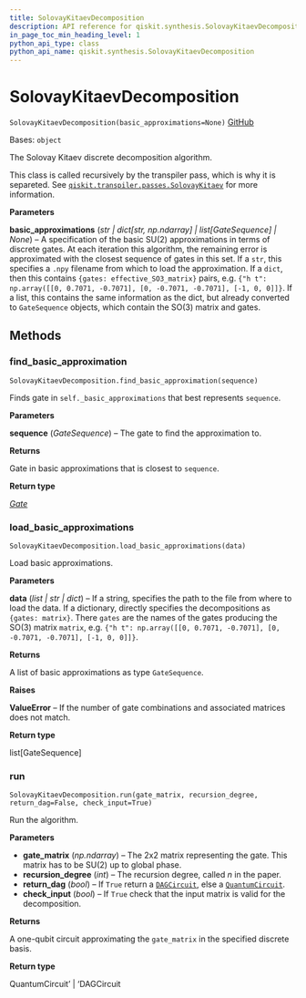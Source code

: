 ```yaml
---
title: SolovayKitaevDecomposition
description: API reference for qiskit.synthesis.SolovayKitaevDecomposition
in_page_toc_min_heading_level: 1
python_api_type: class
python_api_name: qiskit.synthesis.SolovayKitaevDecomposition
---
```


# SolovayKitaevDecomposition

<span id="qiskit.synthesis.SolovayKitaevDecomposition" />

`SolovayKitaevDecomposition(basic_approximations=None)` [GitHub](https://github.com/qiskit/qiskit/tree/stable/0.24/qiskit/synthesis/discrete_basis/solovay_kitaev.py "view source code")

Bases: `object`

The Solovay Kitaev discrete decomposition algorithm.

This class is called recursively by the transpiler pass, which is why it is separeted. See [`qiskit.transpiler.passes.SolovayKitaev`](qiskit.transpiler.passes.SolovayKitaev "qiskit.transpiler.passes.SolovayKitaev") for more information.

**Parameters**

**basic\_approximations** (*str | dict\[str, np.ndarray] | list\[GateSequence] | None*) – A specification of the basic SU(2) approximations in terms of discrete gates. At each iteration this algorithm, the remaining error is approximated with the closest sequence of gates in this set. If a `str`, this specifies a `.npy` filename from which to load the approximation. If a `dict`, then this contains `{gates: effective_SO3_matrix}` pairs, e.g. `{"h t": np.array([[0, 0.7071, -0.7071], [0, -0.7071, -0.7071], [-1, 0, 0]]}`. If a list, this contains the same information as the dict, but already converted to `GateSequence` objects, which contain the SO(3) matrix and gates.

## Methods

<span id="qiskit-synthesis-solovaykitaevdecomposition-find-basic-approximation" />

### find\_basic\_approximation

<span id="qiskit.synthesis.SolovayKitaevDecomposition.find_basic_approximation" />

`SolovayKitaevDecomposition.find_basic_approximation(sequence)`

Finds gate in `self._basic_approximations` that best represents `sequence`.

**Parameters**

**sequence** (*GateSequence*) – The gate to find the approximation to.

**Returns**

Gate in basic approximations that is closest to `sequence`.

**Return type**

[*Gate*](qiskit.circuit.Gate "qiskit.circuit.gate.Gate")

<span id="qiskit-synthesis-solovaykitaevdecomposition-load-basic-approximations" />

### load\_basic\_approximations

<span id="qiskit.synthesis.SolovayKitaevDecomposition.load_basic_approximations" />

`SolovayKitaevDecomposition.load_basic_approximations(data)`

Load basic approximations.

**Parameters**

**data** (*list | str | dict*) – If a string, specifies the path to the file from where to load the data. If a dictionary, directly specifies the decompositions as `{gates: matrix}`. There `gates` are the names of the gates producing the SO(3) matrix `matrix`, e.g. `{"h t": np.array([[0, 0.7071, -0.7071], [0, -0.7071, -0.7071], [-1, 0, 0]]}`.

**Returns**

A list of basic approximations as type `GateSequence`.

**Raises**

**ValueError** – If the number of gate combinations and associated matrices does not match.

**Return type**

list\[GateSequence]

<span id="qiskit-synthesis-solovaykitaevdecomposition-run" />

### run

<span id="qiskit.synthesis.SolovayKitaevDecomposition.run" />

`SolovayKitaevDecomposition.run(gate_matrix, recursion_degree, return_dag=False, check_input=True)`

Run the algorithm.

**Parameters**

*   **gate\_matrix** (*np.ndarray*) – The 2x2 matrix representing the gate. This matrix has to be SU(2) up to global phase.
*   **recursion\_degree** (*int*) – The recursion degree, called $n$ in the paper.
*   **return\_dag** (*bool*) – If `True` return a [`DAGCircuit`](qiskit.dagcircuit.DAGCircuit "qiskit.dagcircuit.DAGCircuit"), else a [`QuantumCircuit`](qiskit.circuit.QuantumCircuit "qiskit.circuit.QuantumCircuit").
*   **check\_input** (*bool*) – If `True` check that the input matrix is valid for the decomposition.

**Returns**

A one-qubit circuit approximating the `gate_matrix` in the specified discrete basis.

**Return type**

QuantumCircuit’ | ‘DAGCircuit

